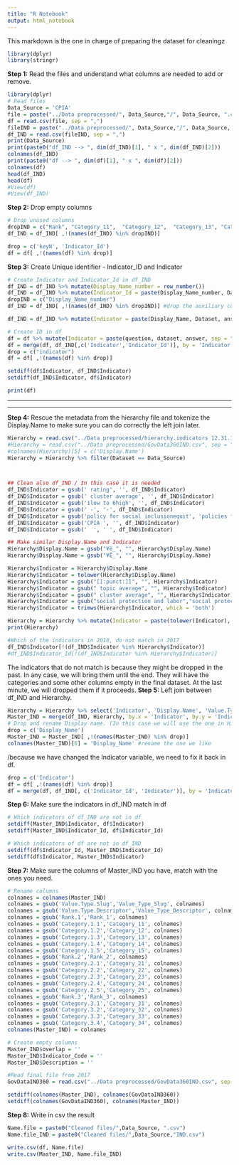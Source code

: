 ```yaml
---
title: "R Notebook"
output: html_notebook
---
```

This markdown is the one in charge of preparing the dataset for cleaningz

```r
library(dplyr)
library(stringr)
```

**Step 1:** Read the files and understand what columns are needed to add or remove.

```r
library(dplyr)
# Read files
Data_Source = 'CPIA'
file = paste("../Data preprocessed/", Data_Source,"/", Data_Source, ".csv", sep = "")
df = read.csv(file, sep = ",")
fileIND = paste("../Data preprocessed/", Data_Source,"/", Data_Source, "IND.csv", sep = "")
df_IND = read.csv(fileIND, sep = ",")
print(Data_Source)
print(paste0("df_IND --> ", dim(df_IND)[1], " x ", dim(df_IND)[2]))
colnames(df_IND)
print(paste0("df --> ", dim(df)[1], " x ", dim(df)[2]))
colnames(df)
head(df_IND)
head(df)
#View(df)
#View(df_IND)
```
**Step 2:** Drop empty columns
```r
# Drop unused columns
dropIND = c("Rank", "Category_11",  "Category_12",  "Category_13", "Category_14", "Category_15",  "Category_21",  "Category_22", "Category_23", "Category_24" ,"Category_25", "Category_31", "Category_32", "Category_33", "Category_34",  "New1", "New2", "New3","New4", "New5", "keyN")
df_IND = df_IND[ ,!(names(df_IND) %in% dropIND)]

drop = c('keyN', 'Indicator_Id')
df = df[ ,!(names(df) %in% drop)]
```

**Step 3:** Create Unique identifier - Indicator_ID and Indicator
```r
# Create Indicator and Indicator_Id in df_IND
df_IND = df_IND %>% mutate(Display_Name_number = row_number())
df_IND = df_IND %>% mutate(Indicator_Id = paste(Display_Name_number, Dataset, answer, sep = "-"))
dropIND = c("Display_Name_number")
df_IND = df_IND[ ,!(names(df_IND) %in% dropIND)] #drop the auxiliary column created

df_IND = df_IND %>% mutate(Indicator = paste(Display_Name, Dataset, answer, sep = "-"))

# Create ID in df
df = df %>% mutate(Indicator = paste(question, dataset, answer, sep = "-"))
df = merge(df, df_IND[,c('Indicator','Indicator_Id')], by = 'Indicator', all = T)
drop = c("indicator")
df = df[ ,!(names(df) %in% drop)]

setdiff(df$Indicator, df_IND$Indicator)
setdiff(df_IND$Indicator, df$Indicator)

print(df)
```

*******************************************************************************************************************

*******************************************************************************************************************

**Step 4:** Rescue the metadata from the hierarchy file and tokenize the Display.Name to make sure you can do correctly the left join later.

```r
Hierarchy = read.csv("../Data preprocessed/hierarchy.indicators 12.31.17.csv")
#Hierarchy = read.csv("../Data preprocessed/GovData360IND.csv", sep = ";")
#colnames(Hierarchy)[5] = c('Display.Name')
Hierarchy = Hierarchy %>% filter(Dataset == Data_Source)



## Clean also df_IND / In this case it is needed
df_IND$Indicator = gsub(' rating', '', df_IND$Indicator)
df_IND$Indicator = gsub(' cluster average', '', df_IND$Indicator)
df_IND$Indicator = gsub('1low to 6high', '', df_IND$Indicator)
df_IND$Indicator = gsub(' -', '-', df_IND$Indicator)
df_IND$Indicator = gsub('policy for social inclusionequit', 'policies for social inclusion/equit', df_IND$Indicator)
df_IND$Indicator = gsub('CPIA ', '', df_IND$Indicator)
df_IND$Indicator = gsub('  ', ' ', df_IND$Indicator)

## Make similar Display.Name and Indicator
Hierarchy$Display.Name = gsub("¥ë_", "", Hierarchy$Display.Name)
Hierarchy$Display.Name = gsub("¥Ë_", "", Hierarchy$Display.Name)

Hierarchy$Indicator = Hierarchy$Display.Name 
Hierarchy$Indicator = tolower(Hierarchy$Display.Name)
Hierarchy$Indicator = gsub("[[:punct:]]", "", Hierarchy$Indicator)
Hierarchy$Indicator = gsub(" topic average", "", Hierarchy$Indicator)  
Hierarchy$Indicator = gsub(" cluster average", "", Hierarchy$Indicator) 
Hierarchy$Indicator = gsub("social protection and labor","social protection", Hierarchy$Indicator) 
Hierarchy$Indicator = trimws(Hierarchy$Indicator, which = 'both')

Hierarchy = Hierarchy %>% mutate(Indicator = paste(tolower(Indicator), Dataset, "Total", sep = "-"))
print(Hierarchy)

#Which of the indicators in 2018, do not match in 2017
df_IND$Indicator[!(df_IND$Indicator %in% Hierarchy$Indicator)]
#df_IND$Indicator_Id[!(df_IND$Indicator %in% Hierarchy$Indicator)]
```
The indicators that do not match is because they might be dropped in the past. In any case, we will bring them until the end. They will have the categories and some other columns empty in the final dataset. At the last minute, we will dropped them if it proceeds.
**Step 5:** Left join between df_IND and Hierarchy.

```r
Hierarchy = Hierarchy %>% select('Indicator', 'Display.Name', 'Value.Type.Slug','Value.Type.Descriptor', 'Units', 'Rank.1', "Category.1.1", "Category.1.2", "Category.1.3", "Category.1.4", "Category.1.5", "Rank.2", "Category.2.1", "Category.2.2", "Category.2.3", "Category.2.4", "Category.2.5", "Rank.3","Category.3.1", "Category.3.2", "Category.3.3", "Category.3.4", "Indicator.Code", "Indicator.ID")
Master_IND = merge(df_IND, Hierarchy, by.x = 'Indicator', by.y = 'Indicator', all.x = T)
# Drop and rename Display name. (In this case we will use the one in Hierarchy because it is cleaner)
drop = c('Display_Name')
Master_IND = Master_IND[ ,!(names(Master_IND) %in% drop)]
colnames(Master_IND)[6] = 'Display_Name' #rename the one we like
```

/because we have changed the Indicator variable, we need to fix it back in df.
```r
drop = c('Indicator')
df = df[ ,!(names(df) %in% drop)]
df = merge(df, df_IND[, c('Indicator_Id', 'Indicator')], by = 'Indicator_Id', all.x = T)
```

**Step 6:** Make sure the indicators in df_IND match in df

```r
# Which indicators of df_IND are not in df
setdiff(Master_IND$Indicator, df$Indicator)
setdiff(Master_IND$Indicator_Id, df$Indicator_Id)

# Which indicators of df are not in df_IND
setdiff(df$Indicator_Id, Master_IND$Indicator_Id)
setdiff(df$Indicator, Master_IND$Indicator)
```

**Step 7:** Make sure the columns of Master_IND you have, match with the ones you need.
```r
# Rename columns
colnames = colnames(Master_IND)
colnames = gsub('Value.Type.Slug','Value_Type_Slug', colnames)
colnames = gsub('Value.Type.Descriptor','Value_Type_Descriptor', colnames)
colnames = gsub('Rank.1','Rank_1', colnames)
colnames = gsub('Category.1.1','Category_11', colnames)
colnames = gsub('Category.1.2','Category_12', colnames)
colnames = gsub('Category.1.3','Category_13', colnames)
colnames = gsub('Category.1.4','Category_14', colnames)
colnames = gsub('Category.1.5','Category_15', colnames)
colnames = gsub('Rank.2','Rank_2', colnames)
colnames = gsub('Category.2.1','Category_21', colnames)
colnames = gsub('Category.2.2','Category_22', colnames)
colnames = gsub('Category.2.3','Category_23', colnames)
colnames = gsub('Category.2.4','Category_24', colnames)
colnames = gsub('Category.2.5','Category_25', colnames)
colnames = gsub('Rank.3','Rank_3', colnames)
colnames = gsub('Category.3.1','Category_31', colnames)
colnames = gsub('Category.3.2','Category_32', colnames)
colnames = gsub('Category.3.3','Category_33', colnames)
colnames = gsub('Category.3.4','Category_34', colnames)
colnames(Master_IND) = colnames

# Create empty columns
Master_IND$overlap = ''
Master_IND$Indicator_Code = ''
Master_IND$Description = ''

#Read final file from 2017
GovDataIND360 = read.csv("../Data preprocessed/GovData360IND.csv", sep = ";")

setdiff(colnames(Master_IND), colnames(GovDataIND360))
setdiff(colnames(GovDataIND360), colnames(Master_IND))
```

**Step 8:** Write in csv the result
```r
Name.file = paste0("Cleaned files/",Data_Source, ".csv")
Name.file_IND = paste0("Cleaned files/",Data_Source,"IND.csv")

write.csv(df, Name.file)
write.csv(Master_IND, Name.file_IND)
```






